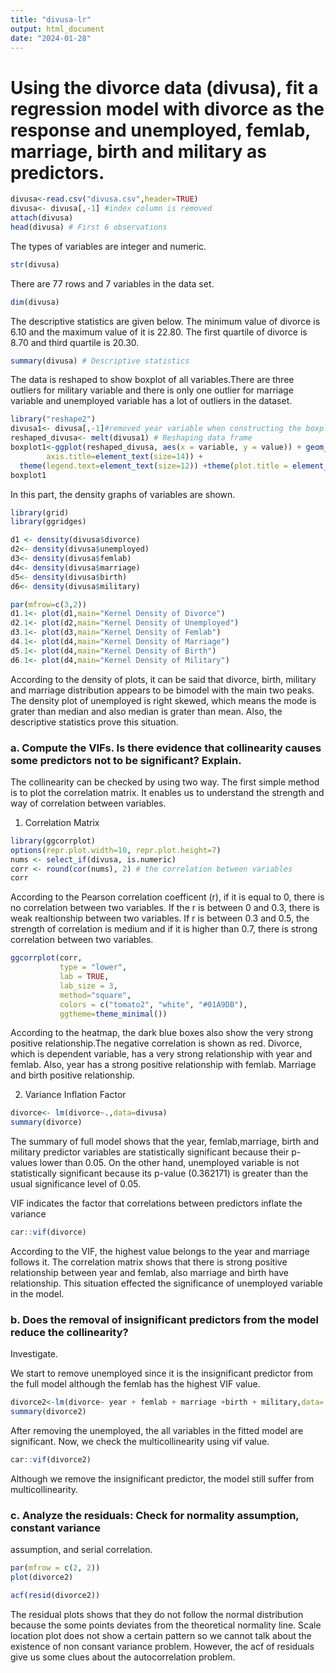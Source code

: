 ---
title: "divusa-lr"
output: html_document
date: "2024-01-28"
---

# Using the divorce data (divusa), fit a regression model with divorce as the response and unemployed, femlab, marriage, birth and military as predictors. 
```{r}
divusa<-read.csv("divusa.csv",header=TRUE)
divusa<- divusa[,-1] #index column is removed
attach(divusa)
head(divusa) # First 6 observations

```

The types of variables are integer and numeric.

```{r}
str(divusa)
```

There are 77 rows and 7 variables in the data set.

```{r}
dim(divusa)
```

The descriptive statistics are given below. The minimum value of divorce is 6.10 and the maximum value of it is 22.80. The first quartile of divorce is 8.70 and third quartile is 20.30.

```{r}
summary(divusa) # Descriptive statistics
```

The data is reshaped to show boxplot of all variables.There are three outliers for military variable and there is only one outlier for marriage variable and unemployed variable has a lot of outliers in the dataset.

```{r}
library("reshape2")
divusa1<- divusa[,-1]#removed year variable when constructing the boxplot
reshaped_divusa<- melt(divusa1) # Reshaping data frame
boxplot1<-ggplot(reshaped_divusa, aes(x = variable, y = value)) + geom_boxplot(color="darkgreen", fill="lightblue", alpha=0.2)+ggtitle("The Boxplot of Variables")+xlab("Variables")+ylab("Value")+ theme(axis.text=element_text(size=12),
        axis.title=element_text(size=14)) + 
  theme(legend.text=element_text(size=12)) +theme(plot.title = element_text(size = 16, face = "bold"))
boxplot1
```
In this part, the density graphs of variables are shown. 
```{r}
library(grid)
library(ggridges)

d1 <- density(divusa$divorce)
d2<- density(divusa$unemployed)
d3<- density(divusa$femlab)
d4<- density(divusa$marriage)
d5<- density(divusa$birth)
d6<- density(divusa$military)

par(mfrow=c(3,2))
d1.1<- plot(d1,main="Kernel Density of Divorce")
d2.1<- plot(d2,main="Kernel Density of Unemployed")
d3.1<- plot(d3,main="Kernel Density of Femlab")
d4.1<- plot(d4,main="Kernel Density of Marriage")
d5.1<- plot(d4,main="Kernel Density of Birth")
d6.1<- plot(d4,main="Kernel Density of Military")

```
According to the density of plots, it can be said that divorce, birth, military and marriage distribution appears to be bimodel with the main two peaks. The density plot of unemployed is right skewed, which means the mode is grater than median and also median is grater than mean. Also, the descriptive statistics prove this situation.

### a. Compute the VIFs. Is there evidence that collinearity causes some predictors not to be significant? Explain.

The collinearity can be checked by using two way. The first simple method is to plot the correlation matrix. It enables us to understand the strength and way of correlation between variables.


1. Correlation Matrix
```{r}
library(ggcorrplot)
options(repr.plot.width=10, repr.plot.height=7) 
nums <- select_if(divusa, is.numeric)
corr <- round(cor(nums), 2) # the correlation between variables
corr
```

According to the Pearson correlation coefficent (r), if it is equal to 0, there is no correlation between two variables. If the r is between 0 and 0.3, there is weak realtionship between two variables. If r is between 0.3 and 0.5, the strength of correlation is medium and if it is higher than 0.7, there is strong correlation between two variables.

```{r}

ggcorrplot(corr, 
           type = "lower", 
           lab = TRUE, 
           lab_size = 3, 
           method="square", 
           colors = c("tomato2", "white", "#01A9DB"), 
           ggtheme=theme_minimal())
```
According to the heatmap, the dark blue boxes also show the very strong positive relationship.The negative correlation is shown as red. Divorce, which is dependent variable, has a very strong relationship with year and femlab. Also, year has a strong positive relationship with femlab. Marriage and birth positive relationship.

2. Variance Inflation Factor

```{r}
divorce<- lm(divorce~.,data=divusa)
summary(divorce)
```

The summary of full model shows that the year, femlab,marriage, birth and military predictor variables are statistically significant because their p-values lower than 0.05. On the other hand, unemployed variable is not statistically significant because its p-value (0.362171) is greater than the usual significance level of 0.05.


VIF indicates the factor that correlations between predictors inflate the variance

```{r}
car::vif(divorce) 
```

According to the VIF, the highest value belongs to the year and marriage follows it. The correlation matrix shows that there is strong positive relationship between year and femlab, also marriage and birth have relationship. This situation effected the significance of unemployed variable in the model.

### b. Does the removal of insignificant predictors from the model reduce the collinearity?
Investigate.

We start to remove unemployed since it is the insignificant predictor from the full model although the femlab has the highest VIF value. 

```{r}
divorce2<-lm(divorce~ year + femlab + marriage +birth + military,data= divusa)
summary(divorce2)
```

After removing the unemployed, the all variables in the fitted model are significant. Now, we check the multicollinearity using vif value. 


```{r}
car::vif(divorce2) 
```

Although we remove the insignificant predictor, the model still suffer from multicollinearity. 

### c. Analyze the residuals: Check for normality assumption, constant variance 
assumption, and serial correlation. 

```{r}
par(mfrow = c(2, 2))
plot(divorce2)
```

```{r}
acf(resid(divorce2))
```

The residual plots shows that they do not follow the normal distribution because the some points deviates from the theoretical normality line. Scale location plot does not show a certain pattern so we cannot talk about the existence of non consant variance problem. However, the acf of residuals give us some clues about the autocorrelation problem. 

